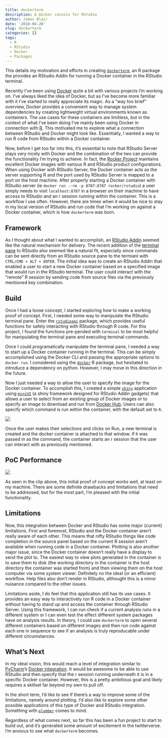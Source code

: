 ```yaml
---
title: dockerterm
description: A Docker console for RStudio
author: James Blair
date: '2018-04-20'
slug: dockerterm
categories: []
tags:
  - R
  - RStudio
  - Docker
  - Packages
---
```


This details my motivation and efforts in creating [`dockerterm`](https://github.com/blairj09/dockerterm), an R package the provides an RStudio Addin for running a Docker container in the RStudio terminal.

Recently I've been using [Docker](https://www.docker.com) quite a bit with various projects I'm working on. I've always liked the idea of Docker, but as I've become more familiar with it I've started to really appreciate its magic. As a "way too brief" overview, Docker provides a convenient way to manage system dependencies by creating lightweight virtual environments known as containers. The use cases for these containers are limitless, but in the context of what I've been doing I've mainly been using Docker in connection with [R](https://www.r-project.org). This motivated me to explore what a connection between RStudio and Docker might look like. Essentially, I wanted a way to run R code from RStudio within a Docker container.

Now, before I get too far into this, it's essential to note that RStudio Server plays very nicely with Docker and the combination of the two can provide the functionality I'm trying to achieve. In fact, the [Rocker Project](https://www.rocker-project.org) maintains excellent Docker images with various R and RStudio product configurations. When using Docker with RStudio Server, the Docker container acts as the server supporting R and the port used by RStudio Server is mapped to a port on the host machine. After properly starting a Docker container with RStudio server (ie `docker run --rm -p 8787:8787 rocker/rstudio`) a user simply needs to visit `localhost:8787` in a browser on their machine to have access to RStudio and an r session running within the container. This is a workflow I use often. However, there are times when it would be nice to stay in my local version of RStudio and run code that I'm working on against a Docker container, which is how `dockerterm` was born.

## Framework
As I thought about what I wanted to accomplish, an [RStudio Addin](https://rstudio.github.io/rstudio-extensions/rstudio_addins.html) seemed like the natural mechanism for delivery. The recent addition of the [terminal pane](https://support.rstudio.com/hc/en-us/articles/115010737148-Using-the-RStudio-Terminal#send) to RStudio also seemed like a natural fit, especially since commands can be sent directly from an RStudio source pane to the termianl with `CTRL/CMD + ALT + ENTER`. The initial idea was to create an RStudio Addin that enabled a user to start a new Docker container based on a specified image that would run in the RStudio terminal. The user could interact with the "remote" R session by sending code from source files via the previously mentioned key combination.

## Build
Once I had a loose concept, I started exploring how to make a working proof of concept. First, I needed some way to manipulate the RStudio terminal pane. Enter the [`rstudioapi`](https://github.com/rstudio/rstudioapi) package, which provides useful functions for safely interacting with RStudio through R code. For this project, I found the functions pre-pended with `terminal` to be most helpful for manipulating the terminal pane and executing terminal commands.

Once I could programatically manipulate the terminal pane, I needed a way to start up a Docker container running in the terminal. This can be simply accomplished using the Docker CLI and passing the appropriate options to `docker run`. I considered using the [`docker`](https://github.com/bhaskarvk/docker) R package, but hesitated to introduce a dependency on python. However, I may move in this direction in the future.

Now I just needed a way to allow the user to specify the image for the Docker container. To accomplish this, I created a simple [`shiny`](https://shiny.rstudio.com) application using [`miniUI`](https://github.com/rstudio/miniUI) (a shiny framework designed for RStudio Addin gadgets) that allows a user to select from an existing group of Docker images or to specify an image to download and run from [Docker Hub](https://hub.docker.com). Users can also specify which command is run within the container, with the default set to `R`.

![](/post/2018-04-20-dockerterm_files/dockerterm_screenshot.png)

Once the user makes their selections and clicks on Run, a new terminal is created and the docker container is attached to that window. If `R` was passed in as the command, the container starts an r session that the user can interact with as previously mentioned.

## PoC Performance

![](/post/2018-04-20-dockerterm_files/gadget_demo.gif)

As seen in the clip above, this initial proof of concept works well, at least on my machine. There are some definite drawbacks and limitations that need to be addressed, but for the most part, I'm pleased with the initial functionality.

## Limitations
Now, this integration between Docker and RStudio has some major (current) limitations. First and foremost, RStudio and the Docker container aren't really aware of each other. This means that nifty RStudio things like code completion in the source panel based on the current R session aren't available when running code in a Docker container. Plotting is also another major issue, since the Docker container doesn't really have a display to send the plot to. The easiest way to view plots generated in the container is to save them to disk (the working directory in the container is the host directory the container was started from) and then viewing them on the host computer via some system viewer. Definitely no the ideal (or an efficient) workflow. Help files also don't render in RStudio, althought this is a minor nuisance compared to the other issues.

Limitations aside, I do feel that this application still has its use cases. It provides an easy way to interactively run R code in a Docker container without having to stand up and access the container through RStudio Server. Using this framework, I can run check if a current analysis runs in a different system or I can even test the effect different system packages have on analysis results. In theory, I could use `dockerterm` to open several different containers based on different images and then run code against each one in sequence to see if an analysis is truly reproducable under different circumstances.

## What's Next
In my ideal vision, this would reach a level of integration similar to [PyCharm](https://www.jetbrains.com/pycharm/)'s [Docker integration](https://www.jetbrains.com/help/pycharm/docker.html). It would be awesome to be able to use RStudio and then specify that the r session running underneath it is in a specific Docker container. However, this is a pretty ambitious goal and likely requires a skillset far beyond my own to pull off.

In the short term, I'd like to see if there's a way to improve some of the limitations, namely around plotting. I'd also like to explore some other possible applications of this type of Docker and RStudio integration. Something with [`plumber`](https://www.rplumber.io/) comes to mind.

Regardless of what comes next, so far this has been a fun project to start to build out, and it's generated some amount of excitement in the twitterverse. I'm anxious to see what `dockerterm` becomes.
